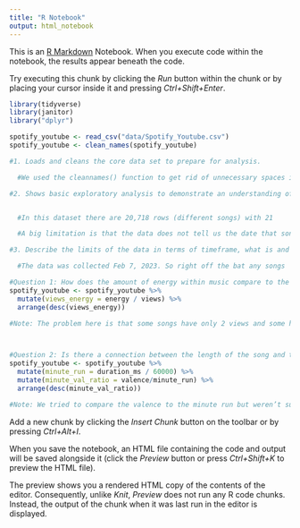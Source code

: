 ```yaml
---
title: "R Notebook"
output: html_notebook
---
```


This is an [R Markdown](http://rmarkdown.rstudio.com) Notebook. When you execute code within the notebook, the results appear beneath the code. 

Try executing this chunk by clicking the *Run* button within the chunk or by placing your cursor inside it and pressing *Ctrl+Shift+Enter*. 

```r
library(tidyverse)
library(janitor)
library("dplyr")

spotify_youtube <- read_csv("data/Spotify_Youtube.csv")
spotify_youtube <- clean_names(spotify_youtube)

#1. Loads and cleans the core data set to prepare for analysis.

  #We used the cleannames() function to get rid of unnecessary spaces in   the column names. 

#2. Shows basic exploratory analysis to demonstrate an understanding of the dataset, including the number of rows and columns, any obvious limitations or flaws and any reasons why it might not be able to answer the questions you've posted last week. 


  #In this dataset there are 20,718 rows (different songs) with 21      columns (mostly different categories to break down the songs, though some are links). There aren’t any obvious flaws that stand out to us at the moment. 

  #A big limitation is that the data does not tell us the date that songs came out. This is important to know because it could be unfair to compare a song that just came out to one that’s been out for years and the two are not actually equal. This data also doesn’t tell us the peak height that a song reached on the Hot 100 Billboard charts which could be interesting to be aware of. It would be a bit hard to define what “popular” means outside of this metric, but for our case we will try to find a dataset that we think fits it to the best of our ability. 

#3. Describe the limits of the data in terms of timeframe, what is and is not included and any codes or other information you'd need to find definitions for, and what you've done to better define it.

  #The data was collected Feb 7, 2023. So right off the bat any songs   that were released after that are not on the list and any songs that gained popularity after that are not reflected properly to the numbers of today.. For the most part all the data is understandable and we wouldn’t need to search for the definitions of it. The only term that I was unfamiliar with was “valence” but after a quick google search I learned that it means musical positiveness conveyed by a track.


```
```r
#Question 1: How does the amount of energy within music compare to the number of views the song has?
spotify_youtube <- spotify_youtube %>%
  mutate(views_energy = energy / views) %>%
  arrange(desc(views_energy))

#Note: The problem here is that some songs have only 2 views and some have thousands of views, is there a better way to compare here? 




```

```r
#Question 2: Is there a connection between the length of the song and the valence (mood) of the song?
spotify_youtube <- spotify_youtube %>%
  mutate(minute_run = duration_ms / 60000) %>%
  mutate(minute_val_ratio = valence/minute_run) %>%
  arrange(desc(minute_val_ratio))

#Note: We tried to compare the valence to the minute run but weren’t sure if the number was an accurate representation because the shortest songs were only appearing at the top and some songs did not have valence. We are not sure if there is a better way to find this comparison.   
```

Add a new chunk by clicking the *Insert Chunk* button on the toolbar or by pressing *Ctrl+Alt+I*.

When you save the notebook, an HTML file containing the code and output will be saved alongside it (click the *Preview* button or press *Ctrl+Shift+K* to preview the HTML file).

The preview shows you a rendered HTML copy of the contents of the editor. Consequently, unlike *Knit*, *Preview* does not run any R code chunks. Instead, the output of the chunk when it was last run in the editor is displayed.
